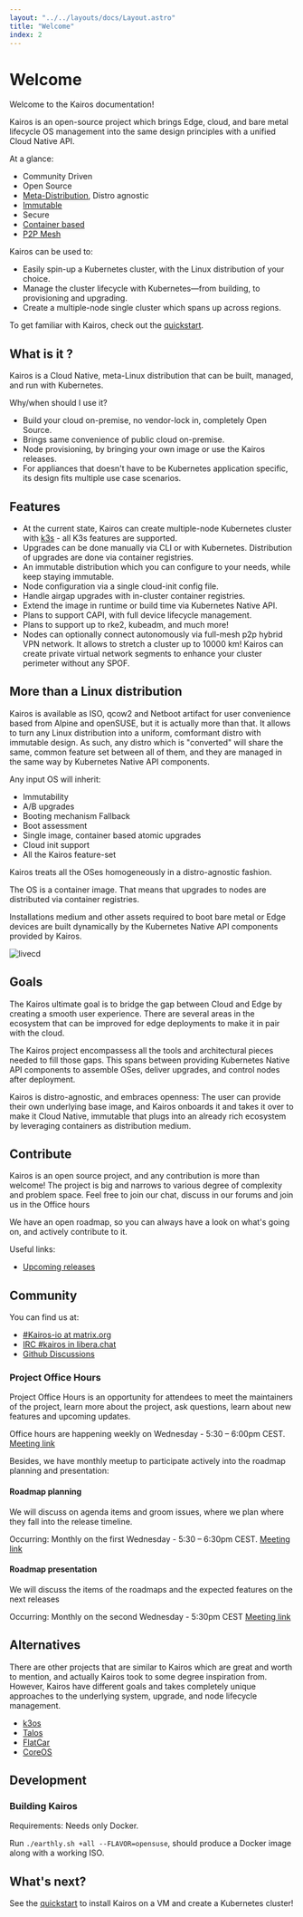```yaml
---
layout: "../../layouts/docs/Layout.astro"
title: "Welcome"
index: 2
---
```


# Welcome

Welcome to the Kairos documentation!

Kairos is an open-source project which brings Edge, cloud, and bare metal lifecycle OS management into the same design principles with a unified Cloud Native API.

At a glance:

- Community Driven
- Open Source
- [Meta-Distribution](/architecture/meta), Distro agnostic
- [Immutable](/architecture/immutable)
- Secure
- [Container based](/architecture/container)
- [P2P Mesh](/architecture/network)

Kairos can be used to:

- Easily spin-up a Kubernetes cluster, with the Linux distribution of your choice.
- Manage the cluster lifecycle with Kubernetes—from building, to provisioning and upgrading.
- Create a multiple-node single cluster which spans up across regions.

To get familiar with Kairos, check out the [quickstart](/quickstart/installation).

## What is it ?

Kairos is a Cloud Native, meta-Linux distribution that can be built, managed, and run with Kubernetes.

Why/when should I use it?

- Build your cloud on-premise, no vendor-lock in, completely Open Source.
- Brings same convenience of public cloud on-premise.
- Node provisioning, by bringing your own image or use the Kairos releases.
- For appliances that doesn't have to be Kubernetes application specific, its design fits multiple use case scenarios.

## Features

- At the current state, Kairos can create multiple-node Kubernetes cluster with [k3s](https://k3s.io) - all K3s features are supported.
- Upgrades can be done manually via CLI or with Kubernetes. Distribution of upgrades are done via container registries.
- An immutable distribution which you can configure to your needs, while keep staying immutable.
- Node configuration via a single cloud-init config file.
- Handle airgap upgrades with in-cluster container registries.
- Extend the image in runtime or build time via Kubernetes Native API.
- Plans to support CAPI, with full device lifecycle management.
- Plans to support up to rke2, kubeadm, and much more!
- Nodes can optionally connect autonomously via full-mesh p2p hybrid VPN network. It allows to stretch a cluster up to 10000 km!
  Kairos can create private virtual network segments to enhance your cluster perimeter without any SPOF.

## More than a Linux distribution

Kairos is available as ISO, qcow2 and Netboot artifact for user convenience based from Alpine and openSUSE, but it is actually more than that. It allows to turn any Linux distribution into a uniform, comformant distro with immutable design. As such, any distro which is "converted" will share the same, common feature set between all of them, and they are managed in the same way by Kubernetes Native API components.

Any input OS will inherit:

- Immutability
- A/B upgrades
- Booting mechanism Fallback
- Boot assessment
- Single image, container based atomic upgrades
- Cloud init support
- All the Kairos feature-set

Kairos treats all the OSes homogeneously in a distro-agnostic fashion.

The OS is a container image. That means that upgrades to nodes are distributed via container registries.

Installations medium and other assets required to boot bare metal or Edge devices are built dynamically by the Kubernetes Native API components provided by Kairos.

![livecd](https://user-images.githubusercontent.com/2420543/189219806-29b4deed-b4a1-4704-b558-7a60ae31caf2.gif)

## Goals

The Kairos ultimate goal is to bridge the gap between Cloud and Edge by creating a smooth user experience. There are several areas in the ecosystem that can be improved for edge deployments to make it in pair with the cloud.

The Kairos project encompassess all the tools and architectural pieces needed to fill those gaps. This spans between providing Kubernetes Native API components to assemble OSes, deliver upgrades, and control nodes after deployment.

Kairos is distro-agnostic, and embraces openness: The user can provide their own underlying base image, and Kairos onboards it and takes it over to make it Cloud Native, immutable that plugs into an already rich ecosystem by leveraging containers as distribution medium.

## Contribute

Kairos is an open source project, and any contribution is more than welcome! The project is big and narrows to various degree of complexity and problem space. Feel free to join our chat, discuss in our forums and join us in the Office hours

We have an open roadmap, so you can always have a look on what's going on, and actively contribute to it.

Useful links:

- [Upcoming releases](https://github.com/kairos-io/kairos/issues?q=is%3Aissue+is%3Aopen+label%3Arelease)


## Community

You can find us at:

- [#Kairos-io at matrix.org](https://matrix.to/#/#kairos-io:matrix.org)
- [IRC #kairos in libera.chat](https://web.libera.chat/#kairos)
- [Github Discussions](https://github.com/kairos-io/kairos/discussions)

### Project Office Hours

Project Office Hours is an opportunity for attendees to meet the maintainers of the project, learn more about the project, ask questions, learn about new features and upcoming updates.

Office hours are happening weekly on Wednesday - 5:30 – 6:00pm CEST. [Meeting link](https://meet.google.com/aus-mhta-azb)

Besides, we have monthly meetup to participate actively into the roadmap planning and presentation:

#### Roadmap planning

We will discuss on agenda items and groom issues, where we plan where they fall into the release timeline.

Occurring: Monthly on the first Wednesday - 5:30 – 6:30pm CEST. [Meeting link](https://meet.google.com/fkp-wyjo-qwz)

#### Roadmap presentation

We will discuss the items of the roadmaps and the expected features on the next releases

Occurring: Monthly on the second Wednesday - 5:30pm CEST [Meeting link](https://meet.google.com/cjs-ngcd-ngt)

## Alternatives

There are other projects that are similar to Kairos which are great and worth to mention, and actually Kairos took to some degree inspiration from.
However, Kairos have different goals and takes completely unique approaches to the underlying system, upgrade, and node lifecycle management.

- [k3os](https://github.com/rancher/k3os)
- [Talos](https://github.com/siderolabs/talos)
- [FlatCar](https://flatcar-linux.org/)
- [CoreOS](https://getfedora.org/it/coreos?stream=stable)

## Development

### Building Kairos

Requirements: Needs only Docker.

Run `./earthly.sh +all --FLAVOR=opensuse`, should produce a Docker image along with a working ISO.




## What's next?

See the [quickstart](/quickstart/) to install Kairos on a VM and create a Kubernetes cluster!
